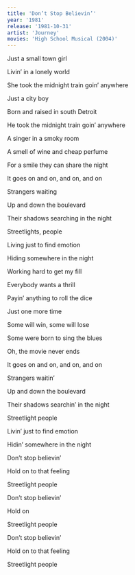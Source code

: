 ```yaml
---
title: 'Don’t Stop Believin’'
year: '1981'
release: '1981-10-31'
artist: 'Journey'
movies: 'High School Musical (2004)'
---
```


<Section>

Just a small town girl

Livin&rsquo; in a lonely world

She took the midnight train goin&rsquo; anywhere

</Section>


<Section>

Just a city boy

Born and raised in south Detroit

He took the midnight train goin&rsquo; anywhere

</Section>

<Section>

A singer in a smoky room

A smell of wine and cheap perfume

For a smile they can share the night

It goes on and on, and on, and on

</Section>

<Section>

Strangers waiting

Up and down the boulevard

Their shadows searching in the night

</Section>

<Section>

Streetlights, people

Living just to find emotion

Hiding somewhere in the night

</Section>

<Section>

Working hard to get my fill

Everybody wants a thrill

Payin&rsquo; anything to roll the dice

Just one more time

</Section>

<Section>

Some will win, some will lose

Some were born to sing the blues

Oh, the movie never ends

It goes on and on, and on, and on

</Section>

<Section>

Strangers waitin&rsquo;

Up and down the boulevard

Their shadows searchin&rsquo; in the night

Streetlight people

Livin&rsquo; just to find emotion

Hidin&rsquo; somewhere in the night

</Section>

<Section>

Don&rsquo;t stop believin&rsquo;

Hold on to that feeling

Streetlight people

Don&rsquo;t stop believin&rsquo;

Hold on

Streetlight people

Don&rsquo;t stop believin&rsquo;

Hold on to that feeling

Streetlight people

</Section>
